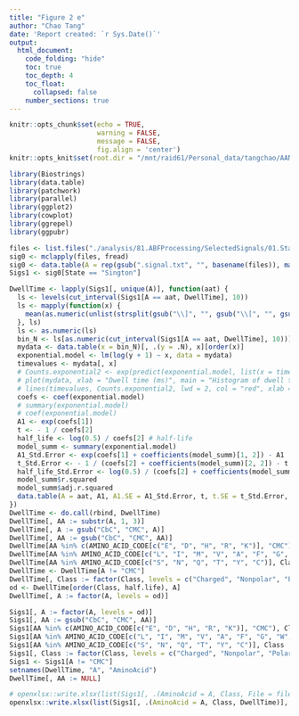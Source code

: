 ```yaml
---
title: "Figure 2 e"
author: "Chao Tang"
date: 'Report created: `r Sys.Date()`'
output: 
  html_document: 
    code_folding: "hide"
    toc: true
    toc_depth: 4
    toc_float: 
      collapsed: false
    number_sections: true
---
```


```r
knitr::opts_chunk$set(echo = TRUE, 
                      warning = FALSE, 
                      message = FALSE, 
                      fig.align = 'center')
knitr::opts_knit$set(root.dir = "/mnt/raid61/Personal_data/tangchao/AANanopore")
```

```r
library(Biostrings)
library(data.table)
library(patchwork)
library(parallel)
library(ggplot2)
library(cowplot)
library(ggrepel)
library(ggpubr)
```

```r
files <- list.files("./analysis/81.ABFProcessing/SelectedSignals/01.StandardAA/03.GroupedSignals", full.names = T)
sig0 <- mclapply(files, fread)
sig0 <- data.table(A = rep(gsub(".signal.txt", "", basename(files)), mapply(nrow, sig0)), do.call(rbind, sig0))
Sigs1 <- sig0[State == "Sington"]
```

```r
DwellTime <- lapply(Sigs1[, unique(A)], function(aat) {
  ls <- levels(cut_interval(Sigs1[A == aat, DwellTime], 10))
  ls <- mapply(function(x) {
    mean(as.numeric(unlist(strsplit(gsub("\\]", "", gsub("\\[", "", gsub("\\(", "", x))), ","))))
  }, ls)
  ls <- as.numeric(ls)
  bin_N <- ls[as.numeric(cut_interval(Sigs1[A == aat, DwellTime], 10))]
  mydata <- data.table(x = bin_N)[, .(y = .N), x][order(x)]
  exponential.model <- lm(log(y + 1) ~ x, data = mydata)
  timevalues <- mydata[, x]
  # Counts.exponential2 <- exp(predict(exponential.model, list(x = timevalues)))
  # plot(mydata, xlab = "Dwell time (ms)", main = "Histogram of dwell time")
  # lines(timevalues, Counts.exponential2, lwd = 2, col = "red", xlab = "Time (s)", ylab = "Count")
  coefs <- coef(exponential.model)
  # summary(exponential.model)
  # coef(exponential.model)
  A1 <- exp(coefs[1])
  t <- - 1 / coefs[2]
  half_life <- log(0.5) / coefs[2] # half-life
  model_summ <- summary(exponential.model)
  A1_Std.Error <- exp(coefs[1] + coefficients(model_summ)[1, 2]) - A1
  t_Std.Error <- - 1 / (coefs[2] + coefficients(model_summ)[2, 2]) - t
  half_life_Std.Error <- log(0.5) / (coefs[2] + coefficients(model_summ)[2, 2]) - half_life
  model_summ$r.squared
  model_summ$adj.r.squared
  data.table(A = aat, A1, A1.SE = A1_Std.Error, t, t.SE = t_Std.Error, half.life = half_life, half.life_Std.Error = half_life_Std.Error, R2 = model_summ$r.squared, Adj.R2 = model_summ$adj.r.squared)
})
DwellTime <- do.call(rbind, DwellTime)
DwellTime[, AA := substr(A, 1, 3)]
DwellTime[, A := gsub("CbC", "CMC", A)]
DwellTime[, AA := gsub("CbC", "CMC", AA)]
DwellTime[AA %in% c(AMINO_ACID_CODE[c("E", "D", "H", "R", "K")], "CMC"), Class := "Charged"]
DwellTime[AA %in% AMINO_ACID_CODE[c("L", "I", "M", "V", "A", "F", "G", "W", "P")], Class := "Nonpolar"]
DwellTime[AA %in% AMINO_ACID_CODE[c("S", "N", "Q", "T", "Y", "C")], Class := "Polar"]
DwellTime <- DwellTime[A != "CMC"]
DwellTime[, Class := factor(Class, levels = c("Charged", "Nonpolar", "Polar"))]
od <- DwellTime[order(Class, half.life), A]
DwellTime[, A := factor(A, levels = od)]
```

```r
Sigs1[, A := factor(A, levels = od)]
Sigs1[, AA := gsub("CbC", "CMC", AA)]
Sigs1[AA %in% c(AMINO_ACID_CODE[c("E", "D", "H", "R", "K")], "CMC"), Class := "Charged"]
Sigs1[AA %in% AMINO_ACID_CODE[c("L", "I", "M", "V", "A", "F", "G", "W", "P")], Class := "Nonpolar"]
Sigs1[AA %in% AMINO_ACID_CODE[c("S", "N", "Q", "T", "Y", "C")], Class := "Polar"]
Sigs1[, Class := factor(Class, levels = c("Charged", "Nonpolar", "Polar"))]
Sigs1 <- Sigs1[A != "CMC"]
setnames(DwellTime, "A", "AminoAcid")
DwellTime[, AA := NULL]
```

```r
# openxlsx::write.xlsx(list(Sigs1[, .(AminoAcid = A, Class, File = file_id, ID, Blockade, DwellTime)], DwellTime), "./analysis/00.FigureTables/Rebuttal/Jan06/Figures/Data/Fig2E.xlsx")
openxlsx::write.xlsx(list(Sigs1[, .(AminoAcid = A, Class, DwellTime)], DwellTime[, .(Class, AminoAcid, half.life, half.life_Std.Error)]), "./analysis/00.FigureTables/Rebuttal/Jan06/Figures/Data/Fig2E.xlsx", overwrite = T)
```
